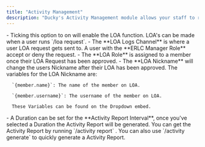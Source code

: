 ```yaml
---
title: "Activity Management"
description: "Ducky's Activity Management module allows your staff to request LOAs, and allows for you to ensure your staff's activity."
---
```


<Steps>
  <Step title="LOA's Enabled" titleSize="h2">
    - Ticking this option to on will enable the LOA function. LOA's can be made when a user runs `/loa request`.
  </Step>
  <Step title="LOA Logs Channel" titleSize="h2">
    - The **LOA Logs Channel** is where a user LOA request gets sent to. A user with the **ERLC Manager Role** accept or deny the request.
  </Step>
  <Step title="LOA Role" titleSize="h2">
    - The **LOA Role** is assigned to a member once their LOA Request has been approved.
  </Step>
  <Step title="LOA Nickname" titleSize="h2">
    - The **LOA Nickname** will change the users Nickname after their LOA has been approved. The variables for the LOA Nickname are:

      `{member.name}`: The name of the member on LOA.

      `{member.username}`: The username of the member on LOA.

      These Variables can be found on the Dropdown embed.
  </Step>
  <Step title="Activity Report Interval" titleSize="h2">
    - A Duration can be set for the  **Activity Report Interval**, once you've selected a Duration the Activity Report will be generated. You can get the Activity Report by running `/activity report` . You can also use `/activity generate` to quickly generate a Activity Report.
  </Step>
</Steps>